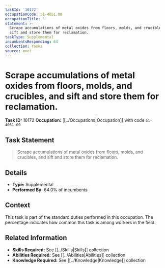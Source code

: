 ```yaml
---
taskId: '10172'
occupationCode: 51-4051.00
occupationTitle: ''
statement: >-
  Scrape accumulations of metal oxides from floors, molds, and crucibles, and
  sift and store them for reclamation.
taskType: Supplemental
incumbentsResponding: 64
collection: Tasks
source: onet
---
```

# Scrape accumulations of metal oxides from floors, molds, and crucibles, and sift and store them for reclamation.

**Task ID:** 10172
**Occupation:** [[../Occupations|Occupation]] with code `51-4051.00`

## Task Statement

> Scrape accumulations of metal oxides from floors, molds, and crucibles, and sift and store them for reclamation.

## Details

- **Type:** Supplemental
- **Performed By:** 64.0% of incumbents

## Context

This task is part of the standard duties performed in this occupation. The percentage indicates how common this task is among workers in the field.

## Related Information

- **Skills Required:** See [[../Skills|Skills]] collection
- **Abilities Required:** See [[../Abilities|Abilities]] collection
- **Knowledge Required:** See [[../Knowledge|Knowledge]] collection
